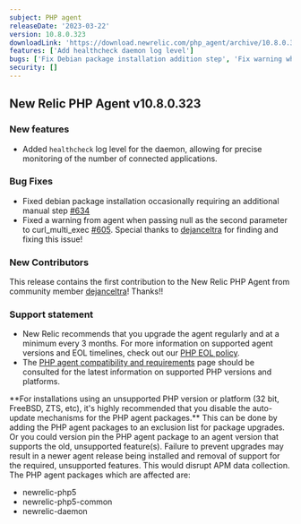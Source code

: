 ```yaml
---
subject: PHP agent
releaseDate: '2023-03-22'
version: 10.8.0.323
downloadLink: 'https://download.newrelic.com/php_agent/archive/10.8.0.323'
features: ['Add healthcheck daemon log level']
bugs: ['Fix Debian package installation addition step', 'Fix warning when passing null to curl_multi_exec']
security: []
---
```


## New Relic PHP Agent v10.8.0.323

### New features

* Added `healthcheck` log level for the daemon, allowing for precise monitoring of the number of connected applications.

### Bug Fixes

* Fixed debian package installation occasionally requiring an additional manual step [#634](https://github.com/newrelic/newrelic-php-agent/issues/634)
* Fixed a warning from agent when passing null as the second parameter to curl_multi_exec [#605](https://github.com/newrelic/newrelic-php-agent/issues/605). Special thanks to [dejanceltra](https://github.com/dejanceltra) for finding and fixing this issue!

### New Contributors

This release contains the first contribution to the New Relic PHP Agent from community member [dejanceltra](https://github.com/dejanceltra)! Thanks!!

### Support statement

* New Relic recommends that you upgrade the agent regularly and at a minimum every 3 months. For more information on supported agent versions and EOL timelines, check out our [PHP EOL policy](https://docs.newrelic.com/docs/apm/agents/php-agent/getting-started/php-agent-eol-policy/).
* The [PHP agent compatibility and requirements](https://docs.newrelic.com/docs/apm/agents/php-agent/getting-started/php-agent-compatibility-requirements/) page should be consulted for the latest information on supported PHP versions and platforms.

<Callout variant="important">
  **For installations using an unsupported PHP version or platform (32 bit, FreeBSD, ZTS, etc), it's highly recommended that you disable the auto-update mechanisms for the PHP agent packages.** This can be done by adding the PHP agent packages to an exclusion list for package upgrades. Or you could version pin the PHP agent package to an agent version that supports the old, unsupported feature(s). Failure to prevent upgrades may result in a newer agent release being installed and removal of support for the required, unsupported features. This would disrupt APM data collection.
  The PHP agent packages which are affected are:

  * newrelic-php5
  * newrelic-php5-common
  * newrelic-daemon
</Callout>
